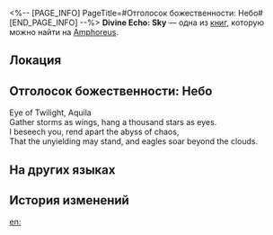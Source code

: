 <%-- [PAGE_INFO]
PageTitle=#Отголосок божественности: Небо#
[END_PAGE_INFO] --%>
{{Дополнить}}
{{Книга Инфобокс
|id           = 545
|partIds      = 190874
|Название     = Divine Echo: Sky
|Изображение  = Предмет Книга Амфореус 3.png
|Мир          = Amphoreus
|Томов        = 1
|Автор        = <!--нужно добавить-->
|Описание     = A memory left by a Titan's Miracle. Only those who have received divine blessings can hear such holy resonance... Listen, the distant clouds brew a thunderous roar.
|Том1         = {{tx}}
|Источник1    = {{tx|Отсутствует источник}}
|Персонажи    = Aquila
|Фракции      = 
}}
'''Divine Echo: Sky''' — одна из [[Книги|книг]], которую можно найти на [[Amphoreus]].

==Локация==
{{Отметка карты|<!--название карты-->|<!--id отметки-->}}

==Отголосок божественности: Небо==
Eye of Twilight, Aquila<br />
Gather storms as wings, hang a thousand stars as eyes.<br />
I beseech you, rend apart the abyss of chaos,<br />
That the unyielding may stand, and eagles soar beyond the clouds.

==На других языках==
{{На других языках
|en   = Divine Echo: Sky
|zhs  = 神性的回响：天空
|zht  = 神性的迴響：天空
|ja   = 神性の反響：天空
|ko   = 신성의 메아리: 천공
|es   = Eco divino: el Cielo
|fr   = Écho divin du Ciel
|ru   = Отголосок божественности: Небо
|th   = แว่วเสียงศักดิ์สิทธิ์: ท้องนภา
|vi   = Tiếng Vọng Thần Tính: Bầu Trời
|de   = Göttliches Echo: Himmel
|id   = Gema Ilahi: Langit
|pt   = Eco Divino: Céu
}}

==История изменений==
{{История изменений|3.5}}

[[en:]]